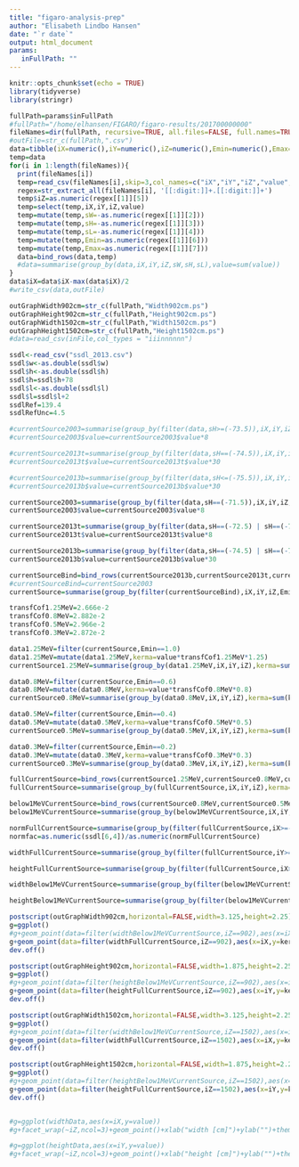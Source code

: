 ```yaml
---
title: "figaro-analysis-prep"
author: "Elisabeth Lindbo Hansen"
date: "`r date`"
output: html_document
params:
   inFullPath: ""
---
```


```r
knitr::opts_chunk$set(echo = TRUE)
library(tidyverse)
library(stringr)
```

```r

fullPath=params$inFullPath
#fullPath="/home/elhansen/FIGARO/figaro-results/201700000000"
fileNames=dir(fullPath, recursive=TRUE, all.files=FALSE, full.names=TRUE, pattern =".csv")
#outFile=str_c(fullPath,".csv")
data=tibble(iX=numeric(),iY=numeric(),iZ=numeric(),Emin=numeric(),Emax=numeric(),sW=numeric(),sH=numeric(),sL=numeric(),value=numeric())
temp=data
for(i in 1:length(fileNames)){
  print(fileNames[i])
  temp=read_csv(fileNames[i],skip=3,col_names=c("iX","iY","iZ","value","value2","entry"),col_types="iiinni")
  regex=str_extract_all(fileNames[i], '[[:digit:]]+.[[:digit:]]+')
  temp$iZ=as.numeric(regex[[1]][5])
  temp=select(temp,iX,iY,iZ,value)
  temp=mutate(temp,sW=-as.numeric(regex[[1]][2]))
  temp=mutate(temp,sH=-as.numeric(regex[[1]][3]))
  temp=mutate(temp,sL=-as.numeric(regex[[1]][4]))
  temp=mutate(temp,Emin=as.numeric(regex[[1]][6]))
  temp=mutate(temp,Emax=as.numeric(regex[[1]][7]))
  data=bind_rows(data,temp)
  #data=summarise(group_by(data,iX,iY,iZ,sW,sH,sL),value=sum(value))
}
data$iX=data$iX-max(data$iX)/2
#write_csv(data,outFile)

outGraphWidth902cm=str_c(fullPath,"Width902cm.ps")
outGraphHeight902cm=str_c(fullPath,"Height902cm.ps")
outGraphWidth1502cm=str_c(fullPath,"Width1502cm.ps")
outGraphHeight1502cm=str_c(fullPath,"Height1502cm.ps")
#data=read_csv(inFile,col_types = "iiinnnnnn")

ssdl<-read_csv("ssdl_2013.csv")
ssdl$w<-as.double(ssdl$w)
ssdl$h<-as.double(ssdl$h)
ssdl$h=ssdl$h+78
ssdl$l<-as.double(ssdl$l)
ssdl$l=ssdl$l+2
ssdlRef=139.4
ssdlRefUnc=4.5

#currentSource2003=summarise(group_by(filter(data,sH>=(-73.5)),iX,iY,iZ,Emin,Emax),value=sum(value))
#currentSource2003$value=currentSource2003$value*8

#currentSource2013t=summarise(group_by(filter(data,sH==(-74.5)),iX,iY,iZ,Emin,Emax),value=sum(value))
#currentSource2013t$value=currentSource2013t$value*30

#currentSource2013b=summarise(group_by(filter(data,sH<=(-75.5)),iX,iY,iZ,Emin,Emax),value=sum(value))
#currentSource2013b$value=currentSource2013b$value*30

currentSource2003=summarise(group_by(filter(data,sH==(-71.5)),iX,iY,iZ,Emin,Emax),value=sum(value))
currentSource2003$value=currentSource2003$value*8

currentSource2013t=summarise(group_by(filter(data,sH==(-72.5) | sH==(-73.5)),iX,iY,iZ,Emin,Emax),value=sum(value))
currentSource2013t$value=currentSource2013t$value*8

currentSource2013b=summarise(group_by(filter(data,sH==(-74.5) | sH==(-75.5) | sH==(-76.5)),iX,iY,iZ,Emin,Emax),value=sum(value))
currentSource2013b$value=currentSource2013b$value*30

currentSourceBind=bind_rows(currentSource2013b,currentSource2013t,currentSource2003)
#currentSourceBind=currentSource2003
currentSource=summarise(group_by(filter(currentSourceBind),iX,iY,iZ,Emin,Emax),value=sum(value))

transfCof1.25MeV=2.666e-2
transfCof0.8MeV=2.882e-2
transfCof0.5MeV=2.966e-2
transfCof0.3MeV=2.872e-2

data1.25MeV=filter(currentSource,Emin==1.0)
data1.25MeV=mutate(data1.25MeV,kerma=value*transfCof1.25MeV*1.25)
currentSource1.25MeV=summarise(group_by(data1.25MeV,iX,iY,iZ),kerma=sum(kerma))

data0.8MeV=filter(currentSource,Emin==0.6)
data0.8MeV=mutate(data0.8MeV,kerma=value*transfCof0.8MeV*0.8)
currentSource0.8MeV=summarise(group_by(data0.8MeV,iX,iY,iZ),kerma=sum(kerma))

data0.5MeV=filter(currentSource,Emin==0.4)
data0.5MeV=mutate(data0.5MeV,kerma=value*transfCof0.5MeV*0.5)
currentSource0.5MeV=summarise(group_by(data0.5MeV,iX,iY,iZ),kerma=sum(kerma))

data0.3MeV=filter(currentSource,Emin==0.2)
data0.3MeV=mutate(data0.3MeV,kerma=value*transfCof0.3MeV*0.3)
currentSource0.3MeV=summarise(group_by(data0.3MeV,iX,iY,iZ),kerma=sum(kerma))

fullCurrentSource=bind_rows(currentSource1.25MeV,currentSource0.8MeV,currentSource0.5MeV,currentSource0.3MeV)
fullCurrentSource=summarise(group_by(fullCurrentSource,iX,iY,iZ),kerma=sum(kerma))

below1MeVCurrentSource=bind_rows(currentSource0.8MeV,currentSource0.5MeV,currentSource0.3MeV)
below1MeVCurrentSource=summarise(group_by(below1MeVCurrentSource,iX,iY,iZ),kerma=sum(kerma))

normFullCurrentSource=summarise(group_by(filter(fullCurrentSource,iX>=-10 & iX<=10,iY>=(74-10) & iY<=(74+10),iZ==902)),kerma=mean(kerma))
normfac=as.numeric(ssdl[6,4])/as.numeric(normFullCurrentSource)

widthFullCurrentSource=summarise(group_by(filter(fullCurrentSource,iY>=(74-10) & iY<=(74+10)),iX,iZ),kerma=mean(kerma))

heightFullCurrentSource=summarise(group_by(filter(fullCurrentSource,iX>=-10 & iX<=10),iY,iZ),kerma=mean(kerma))

widthBelow1MeVCurrentSource=summarise(group_by(filter(below1MeVCurrentSource,iY>=(74-10) & iY<=(74+10)),iX,iZ),kerma=mean(kerma))

heightBelow1MeVCurrentSource=summarise(group_by(filter(below1MeVCurrentSource,iX>=-10 & iX<=10),iY,iZ),kerma=mean(kerma))

postscript(outGraphWidth902cm,horizontal=FALSE,width=3.125,height=2.25)
g=ggplot()
#g+geom_point(data=filter(widthBelow1MeVCurrentSource,iZ==902),aes(x=iX,y=kerma*normfac),size=0.5,color="wheat")
g+geom_point(data=filter(widthFullCurrentSource,iZ==902),aes(x=iX,y=kerma*normfac),size=0.5,color="burlywood")+geom_errorbar(data=filter(ssdl,h==78,l==902),aes(x=w,ymin=d-d*3.2/100,ymax=d+d*3.2/100),size=1.0,color="darkslategrey",width=20)+xlab("width [cm]")+ylab("air kerma rate [mGy/h]")+labs(caption="20/02/2013 902 cm")+theme_minimal()+theme(plot.caption=element_text(color="slategrey"))+xlim(-300,300)+ylim(0,2)
dev.off()

postscript(outGraphHeight902cm,horizontal=FALSE,width=1.875,height=2.25)
g=ggplot()
#g+geom_point(data=filter(heightBelow1MeVCurrentSource,iZ==902),aes(x=iY,y=kerma*normfac),size=0.5,color="wheat")
g+geom_point(data=filter(heightFullCurrentSource,iZ==902),aes(x=iY,y=kerma*normfac),size=0.5,color="burlywood")+geom_errorbar(data=filter(ssdl,w==0,l==902),aes(x=h,ymin=d-d*3.2/100,ymax=d+d*3.2/100),size=1.0,color="darkslategrey",width=20)+xlab("height [cm]")+ylab("air kerma rate [mGy/h]")+labs(caption="20/02/2013 902 cm")+theme_minimal()+theme(plot.caption=element_text(color="slategrey"))+xlim(0,300)+ylim(0,2)
dev.off()

postscript(outGraphWidth1502cm,horizontal=FALSE,width=3.125,height=2.25)
g=ggplot()
#g+geom_point(data=filter(widthBelow1MeVCurrentSource,iZ==1502),aes(x=iX,y=kerma*normfac),size=0.5,color="wheat")
g+geom_point(data=filter(widthFullCurrentSource,iZ==1502),aes(x=iX,y=kerma*normfac),size=0.5,color="burlywood")+geom_errorbar(data=filter(ssdl,h==78,l==1502),aes(x=w,ymin=d-d*3.2/100,ymax=d+d*3.2/100),size=1.0,color="darkslategrey",width=20)+xlab("width [cm]")+ylab("air kerma rate [mGy/h]")+labs(caption="20/02/2013 1502 cm")+theme_minimal()+theme(plot.caption=element_text(color="slategrey"))+xlim(-300,300)+ylim(0,0.75)
dev.off()

postscript(outGraphHeight1502cm,horizontal=FALSE,width=1.875,height=2.25)
g=ggplot()
#g+geom_point(data=filter(heightBelow1MeVCurrentSource,iZ==1502),aes(x=iY,y=kerma*normfac),size=0.5,color="wheat")
g+geom_point(data=filter(heightFullCurrentSource,iZ==1502),aes(x=iY,y=kerma*normfac),size=0.5,color="burlywood")+geom_errorbar(data=filter(ssdl,w==0,l==1502),aes(x=h,ymin=d-d*3.2/100,ymax=d+d*3.2/100),size=1.0,color="darkslategrey",width=20)+xlab("height [cm]")+ylab("air kerma rate [mGy/h]")+labs(caption="20/02/2013 1502 cm")+theme_minimal()+theme(plot.caption=element_text(color="slategrey"))+xlim(0,300)+ylim(0,0.75)
dev.off()


#g=ggplot(widthData,aes(x=iX,y=value))
#g+facet_wrap(~iZ,ncol=3)+geom_point()+xlab("width [cm]")+ylab("")+theme_minimal()

#g=ggplot(heightData,aes(x=iY,y=value))
#g+facet_wrap(~iZ,ncol=3)+geom_point()+xlab("height [cm]")+ylab("")+theme_minimal()


```
